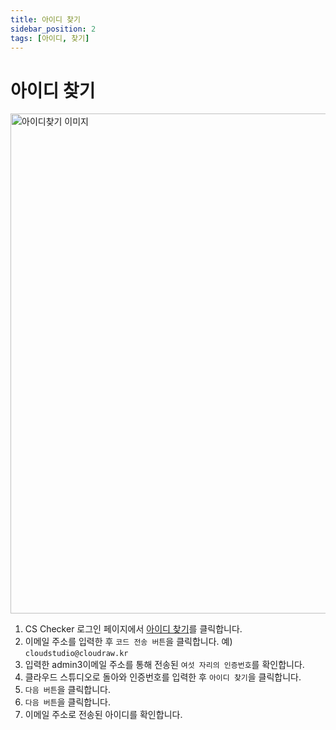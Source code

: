 ```yaml
---
title: 아이디 찾기
sidebar_position: 2
tags: [아이디, 찾기]
---
```



# 아이디 찾기

<img width="800" src={findId} alt="아이디찾기 이미지" />

1. CS Checker 로그인 페이지에서 [아이디 찾기](https://compliance-test.cstudio.app/forgot/id)를 클릭합니다.
2. 이메일 주소를 입력한 후 `코드 전송 버튼`을 클릭합니다. 예) `cloudstudio@cloudraw.kr`
3. 입력한 admin3이메일 주소를 통해 전송된 `여섯 자리의 인증번호`를 확인합니다.
4. 클라우드 스튜디오로 돌아와 인증번호를 입력한 후 `아이디 찾기`을 클릭합니다.
5. `다음 버튼`을 클릭합니다.
6. `다음 버튼`을 클릭합니다.
7. 이메일 주소로 전송된 아이디를 확인합니다.

<p>&nbsp;</p>
